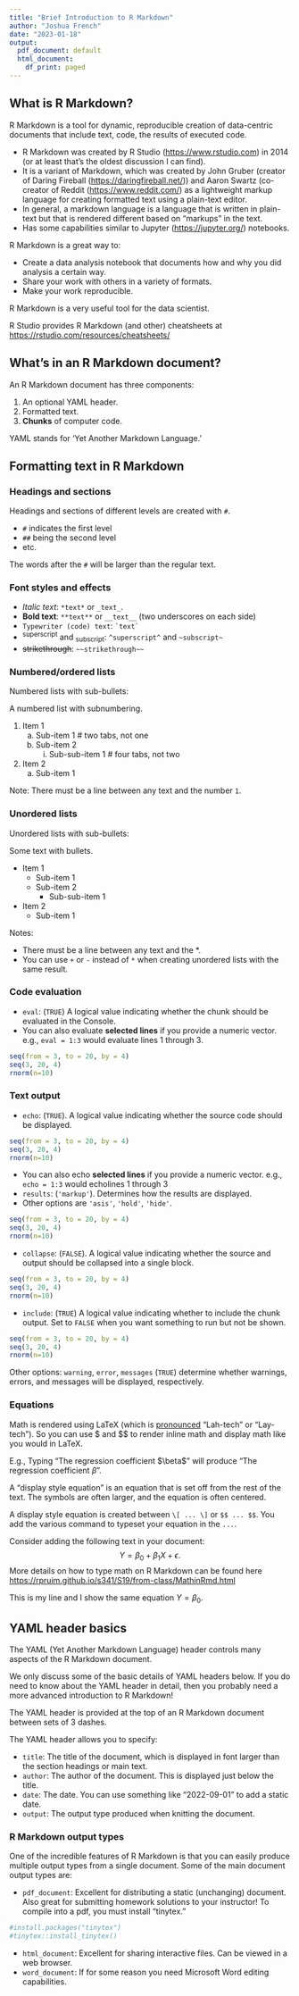 ```yaml
---
title: "Brief Introduction to R Markdown"
author: "Joshua French"
date: "2023-01-18"
output:
  pdf_document: default
  html_document:
    df_print: paged
---
```


## What is R Markdown? 

R Markdown is a tool for dynamic, reproducible creation of data-centric documents that include text, code, the results of executed code.

- R Markdown was created by R Studio (<https://www.rstudio.com>) in 2014 (or at least that's the oldest discussion I can find).
- It is a variant of Markdown, which was created by John Gruber (creator of Daring Fireball (<https://daringfireball.net/>)) and Aaron Swartz (co-creator of Reddit ([https://www.reddit.com/](https://www.reddit.com)) as a lightweight markup language for creating formatted text using a plain-text editor.
- In general, a markdown language is a language that is written in plain-text but that is rendered different based on "markups" in the text.
- Has some capabilities similar to Jupyter (<https://jupyter.org/>) notebooks.

R Markdown is a great way to:

- Create a data analysis notebook that documents how and why you did analysis a certain way.
- Share your work with others in a variety of formats.
- Make your work reproducible.

R Markdown is a very useful tool for the data scientist.

R Studio provides R Markdown (and other) cheatsheets at <https://rstudio.com/resources/cheatsheets/>


## What's in an R Markdown document?

An R Markdown document has three components:

1.  An optional YAML header.
2.  Formatted text.
3.  **Chunks** of computer code.

YAML stands for 'Yet Another Markdown Language.'

## Formatting text in R Markdown

### Headings and sections

Headings and sections of different levels are created with `#`.

- `#` indicates the first level
- `##` being the second level
- etc.

The words after the `#` will be larger than the regular text.

### Font styles and effects

- *Italic text*: `*text*` or `_text_`.
- **Bold text**: `**text**` or `__text__` (two underscores on each side)
- `Typewriter (code) text`: `` `text` ``
- ^superscript^ and ~subscript~: `^superscript^` and `~subscript~`
- ~~strikethrough~~: `~~strikethrough~~`

### Numbered/ordered lists

Numbered lists with sub-bullets:

A numbered list with subnumbering.

1. Item 1
    a. Sub-item 1 # two tabs, not one
    b. Sub-item 2
        i. Sub-sub-item 1 # four tabs, not two
2. Item 2
    a. Sub-item 1

Note: There must be a line between any text and the number `1`.

### Unordered lists

Unordered lists with sub-bullets:

Some text with bullets.

* Item 1
  * Sub-item 1
  * Sub-item 2
    * Sub-sub-item 1
* Item 2
  * Sub-item 1

Notes:

- There must be a line between any text and the \*.
- You can use `+` or `-` instead of `*` when creating unordered lists with the same result.

### Code evaluation

- `eval`: (`TRUE`) A logical value indicating whether the chunk should be evaluated in the Console.
-  You can also evaluate **selected lines** if you provide a numeric vector. e.g., `eval = 1:3` would evaluate lines 1 through 3.

```r
seq(from = 3, to = 20, by = 4)
seq(3, 20, 4)
rnorm(n=10)
```

### Text output

- `echo`: (`TRUE`). A logical value indicating whether the source code should be displayed.
```r
seq(from = 3, to = 20, by = 4)
seq(3, 20, 4)
rnorm(n=10)
```
- You can also echo **selected lines** if you provide a numeric vector. e.g., `echo = 1:3` would echolines 1 through 3
- `results`: (`'markup'`). Determines how the results are displayed.
- Other options are `'asis'`, `'hold'`, `'hide'`.

```r
seq(from = 3, to = 20, by = 4)
seq(3, 20, 4)
rnorm(n=10)
```

- `collapse`: (`FALSE`). A logical value indicating whether the source and output should be collapsed into a single block.

```r
seq(from = 3, to = 20, by = 4)
seq(3, 20, 4)
rnorm(n=10)
```

- `include`: (`TRUE`) A logical value indicating whether to include the chunk output. Set to `FALSE` when you want something to run but not be shown.

```r
seq(from = 3, to = 20, by = 4)
seq(3, 20, 4)
rnorm(n=10)
```

Other options: `warning`, `error`, `messages` (`TRUE`) determine whether warnings, errors, and messages will be displayed, respectively.

### Equations

Math is rendered using LaTeX (which is [pronounced](https://www.latex-project.org/about/) "Lah-tech" or "Lay-tech"). So you can use \$ and \$\$ to render inline math and display math like you would in LaTeX.

E.g., Typing "The regression coefficient \$\\beta\$" will produce "The regression coefficient $\beta$".

A "display style equation" is an equation that is set off from the rest of the text. The symbols are often larger, and the equation is often centered.

A display style equation is created between `\[ ... \]` or `$$ ... $$`. You add the various command to typeset your equation in the `...`. 

Consider adding the following text in your document:
$$
Y = \beta_0 + \beta_1 X + \epsilon.
$$
More details on how to type math on R Markdown can be found here <https://rpruim.github.io/s341/S19/from-class/MathinRmd.html>

This is my line and I show the same equation $Y = \beta_0$.

## YAML header basics 

The YAML (Yet Another Markdown Language) header controls many aspects of the R Markdown document.

We only discuss some of the basic details of YAML headers below. If you do need to know about the YAML header in detail, then you probably need a more advanced introduction to R Markdown!

The YAML header is provided at the top of an R Markdown document between sets of 3 dashes.

The YAML header allows you to specify:

- `title`: The title of the document, which is displayed in font larger than the section headings or main text.
- `author`: The author of the document. This is displayed just below the title.
- `date`: The date. You can use something like "2022-09-01" to add a static date.
- `output`: The output type produced when knitting the document.

### R Markdown output types 

One of the incredible features of R Markdown is that you can easily produce multiple output types from a single document. Some of the main document output types are:

- `pdf_document`: Excellent for distributing a static (unchanging) document. Also great for submitting homework solutions to your instructor! To compile into a pdf, you must install "tinytex."
```r
#install.packages("tinytex")
#tinytex::install_tinytex()
```

- `html_document`: Excellent for sharing interactive files. Can be viewed in a web browser.
- `word_document`: If for some reason you need Microsoft Word editing capabilities.

